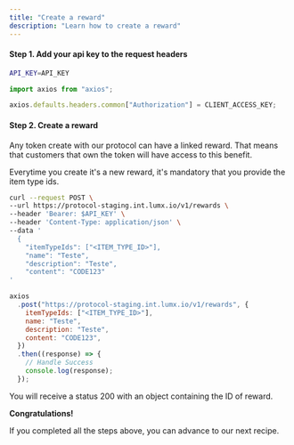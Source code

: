 ```yaml
---
title: "Create a reward"
description: "Learn how to create a reward"
---
```


<Snippet file="admin-authentication.mdx" />

#### Step 1. Add your api key to the request headers

<CodeGroup>

```bash cURL
API_KEY=API_KEY
```

```javascript JavaScript
import axios from "axios";

axios.defaults.headers.common["Authorization"] = CLIENT_ACCESS_KEY;
```

</CodeGroup>

#### Step 2. Create a reward

Any token create with our protocol can have a linked reward. That means that customers that own the token will have access to this benefit.

Everytime you create it's a new reward, it's mandatory that you provide the item type ids.

<CodeGroup>

```bash cURL
curl --request POST \
--url https://protocol-staging.int.lumx.io/v1/rewards \
--header 'Bearer: $API_KEY' \
--header 'Content-Type: application/json' \
--data '
  {
    "itemTypeIds": ["<ITEM_TYPE_ID>"],
    "name": "Teste",
    "description": "Teste",
    "content": "CODE123"
'
```

```javascript JavaScript
axios
  .post("https://protocol-staging.int.lumx.io/v1/rewards", {
    itemTypeIds: ["<ITEM_TYPE_ID>"],
    name: "Teste",
    description: "Teste",
    content: "CODE123",
  })
  .then((response) => {
    // Handle Success
    console.log(response);
  });
```

</CodeGroup>

You will receive a status 200 with an object containing the ID of reward.

**Congratulations!**

If you completed all the steps above, you can advance to our next recipe.

<Snippet file="troubleshooting.mdx" />
